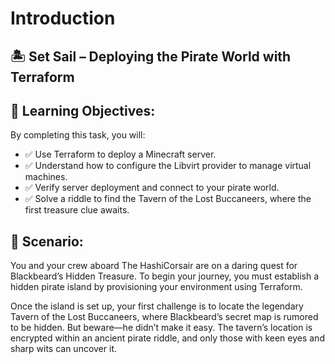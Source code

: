 # Introduction

## 🏝️ Set Sail – Deploying the Pirate World with Terraform

## 🧭 Learning Objectives:
By completing this task, you will:

* ✅ Use Terraform to deploy a Minecraft server.
* ✅ Understand how to configure the Libvirt provider to manage virtual machines.
* ✅ Verify server deployment and connect to your pirate world.
* ✅ Solve a riddle to find the Tavern of the Lost Buccaneers, where the first treasure clue awaits.

## 📖 Scenario:

You and your crew aboard The HashiCorsair are on a daring quest for Blackbeard’s Hidden Treasure. To begin your journey, you must establish a hidden pirate island by provisioning your environment using Terraform.

Once the island is set up, your first challenge is to locate the legendary Tavern of the Lost Buccaneers, where Blackbeard’s secret map is rumored to be hidden. But beware—he didn’t make it easy. The tavern’s location is encrypted within an ancient pirate riddle, and only those with keen eyes and sharp wits can uncover it.
